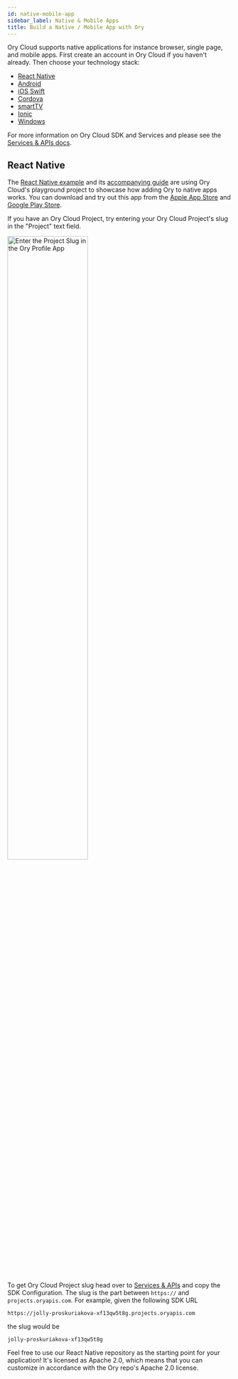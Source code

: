 ```yaml
---
id: native-mobile-app
sidebar_label: Native & Mobile Apps
title: Build a Native / Mobile App with Ory
---
```



Ory Cloud supports native applications for instance browser, single page, and mobile apps. First create an account in Ory Cloud if you haven't already. Then choose your technology stack:

- [React Native](#react-native)
- [Android](./other-languages.mdx)
- [iOS Swift](./other-languages.mdx)
- [Cordova](./other-languages.mdx)
- [smartTV](./other-languages.mdx)
- [Ionic](./other-languages.mdx)
- [Windows](./other-languages.mdx)

For more information on Ory Cloud SDK and Services and please see the [Services & APIs docs](../concepts/services-api.mdx).

## React Native

The [React Native example](http://github.com/ory/kratos-selfservice-ui-react-native) and its
[accompanying guide](https://www.ory.sh/login-react-native-authentication-example-api/) are using Ory Cloud's playground project
to showcase how adding Ory to native apps works. You can download and try out this app from the
[Apple App Store](https://apps.apple.com/us/app/ory-profile-app/id1536546333) and
[Google Play Store](https://play.google.com/store/apps/details?id=com.ory.kratos_self_service_ui_react_native&hl=en&gl=US).

If you have an Ory Cloud Project, try entering your Ory Cloud Project's slug in the "Project" text field.

<p>
  <img
    alt="Enter the Project Slug in the Ory Profile App"
    src={useBaseUrl('/img/docs/project-selection.jpeg')}
    width="60%"
    align="center"
    style={{ margin: '0 auto', display: 'block' }}
  />
</p>

To get Ory Cloud Project slug head over to [Services & APIs](../concepts/services-api.mdx) and copy the SDK Configuration. The
slug is the part between `https://` and `projects.oryapis.com`. For example, given the following SDK URL

```
https://jolly-proskuriakova-xf13qw5t8g.projects.oryapis.com
```

the slug would be

```
jolly-proskuriakova-xf13qw5t8g
```

Feel free to use our React Native repository as the starting point for your application! It's licensed as Apache 2.0, which means
that you can customize in accordance with the Ory repo's Apache 2.0 license. 
